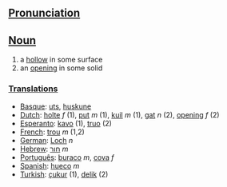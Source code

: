 ==[[Pronunciation]]==

==[[Noun]]==
# a [[hollow]] in some surface
# an [[opening]] in some solid

===[[Translation]]s===
*[[Basque]]: [[uts]], [[huskune]]
*[[Dutch]]:  [[holte]] ''f'' (1), [[put]] ''m'' (1), [[kuil]] ''m'' (1), [[gat]] ''n'' (2), [[opening]] ''f'' (2)
*[[Esperanto]]: [[kavo]] (1), [[truo]] (2)
*[[French]]: [[trou]] ''m'' (1,2)
*[[German]]: [[Loch]] ''n''
*[[Hebrew]]: [[חור]] ''m''
*[[Português]]: [[buraco]] ''m'', [[cova]] ''f''
*[[Spanish]]: [[hueco]] ''m''
*[[Turkish]]: [[çukur]] (1), [[delik]] (2)